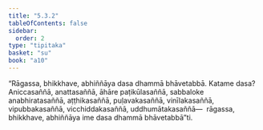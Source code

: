 ```yaml
---
title: "5.3.2"
tableOfContents: false
sidebar:
  order: 2
type: "tipitaka"
basket: "su"
book: "a10"
---
```



<DynamicBreadcrumb />

<Division number="238" book="a10" bookNo="17" page="512">

<Paragraph number="1528" book="a10">
“Rāgassa, bhikkhave, abhiññāya dasa dhammā bhāvetabbā. Katame dasa? Aniccasaññā, anattasaññā, āhāre paṭikūlasaññā, sabbaloke anabhiratasaññā, aṭṭhikasaññā, puḷavakasaññā, vinīlakasaññā, vipubbakasaññā, vicchiddakasaññā, uddhumātakasaññā—  rāgassa, bhikkhave, abhiññāya ime dasa dhammā bhāvetabbā”ti.
</Paragraph>
</Division>